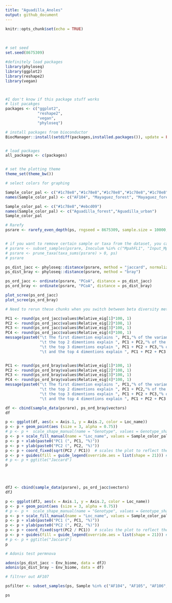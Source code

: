 ```yaml
---
title: "Aguadilla_Anoles"
output: github_document
---
```


```r
knitr::opts_chunk$set(echo = TRUE)
```

<br>

``` r
# set seed
set.seed(8675309)

#definitely load packages
library(phyloseq)
library(ggplot2)
library(reshape2)
library(vegan)



#I don't know if this package stuff works
# list pacakges
packages <- c("ggplot2", 
              "reshape2", 
              "vegan",
              "phyloseq")

# install packages from bioconductor
BiocManager::install(setdiff(packages,installed.packages()), update = FALSE)


# load packages
all_packages <- c(packages)


# set the plotting theme 
theme_set(theme_bw())

```





``` r
# select colors for graphing

Sample_color_pal <- c("#1c78e8","#1c78e8","#1c78e8","#1c78e8","#1c78e8","#1c78e8","#1c78e8","#1c78e8","#1c78e8","#ebcd09","#ebcd09","#ebcd09","#ebcd09","#ebcd09","#ebcd09","#ebcd09","#ebcd09","#ebcd09","#ebcd09")
names(Sample_color_pal) <- c("AF104", "Mayaguez_forest", "Mayaguez_forest", "Mayaguez_forest", "Mayaguez_forest", "Mayaguez_forest", "Mayaguez_forest", "Mayaguez_forest", "Mayaguez_forest", "Mayaguez_urban", "Mayaguez_urban", "Mayaguez_urban", "Mayaguez_urban", "Mayaguez_urban", "Mayaguez_urban", "Mayaguez_urban", "Mayaguez_urban", "Mayaguez_urban", "Mayaguez_urban")

Sample_color_pal <- c("#1c78e8","#ebcd09")
names(Sample_color_pal) <- c("Aguadilla_forest","Aguadilla_urban")
Sample_color_pal
```


``` r


# Rarefy
psrare <- rarefy_even_depth(ps, rngseed = 8675309, sample.size = 10000, verbose = FALSE)


# if you want to remove certain sample or taxa from the dataset, you can do it here
# psrare <- subset_samples(psrare, Inoculum %in% c("MpahFL1", "Input_Mpah", "Input_FL1"))
# psrare <- prune_taxa(taxa_sums(psrare) > 0, ps)
# psrare

ps_dist_jacc <- phyloseq::distance(psrare, method = "jaccard", normalized = TRUE, binary = TRUE)
ps_dist_bray <- phyloseq::distance(psrare, method = "bray")

ps_ord_jacc <- ordinate(psrare, "PCoA", distance = ps_dist_jacc)
ps_ord_bray <- ordinate(psrare, "PCoA", distance = ps_dist_bray)

plot_scree(ps_ord_jacc)
plot_scree(ps_ord_bray)

```

``` r

# Need to rerun these chunks when you switch between beta diversity methods

PC1 <- round(ps_ord_jacc$values$Relative_eig[1]*100, 1)
PC2 <- round(ps_ord_jacc$values$Relative_eig[2]*100, 1)
PC3 <- round(ps_ord_jacc$values$Relative_eig[3]*100, 1)
PC4 <- round(ps_ord_jacc$values$Relative_eig[4]*100, 1)
message(paste0("\t The first dimention explains ", PC1,"% of the variance, \n",
               "\t the top 2 dimentions explain ", PC1 + PC2,"% of the variance, \n",
               "\t the top 3 dimentions explain ", PC1 + PC2 + PC3,"% of the variance, \n",
               "\t and the top 4 dimentions explain ", PC1 + PC2 + PC3 + PC4,"% of the variance."))


PC1 <- round(ps_ord_bray$values$Relative_eig[1]*100, 1)
PC2 <- round(ps_ord_bray$values$Relative_eig[2]*100, 1)
PC3 <- round(ps_ord_bray$values$Relative_eig[3]*100, 1)
PC4 <- round(ps_ord_bray$values$Relative_eig[4]*100, 1)
message(paste0("\t The first dimention explains ", PC1,"% of the variance, \n",
               "\t the top 2 dimentions explain ", PC1 + PC2,"% of the variance, \n",
               "\t the top 3 dimentions explain ", PC1 + PC2 + PC3,"% of the variance, \n",
               "\t and the top 4 dimentions explain ", PC1 + PC2 + PC3 + PC4,"% of the variance."))


```

``` r

df <- cbind(sample_data(psrare), ps_ord_bray$vectors)
df

p <- ggplot(df, aes(x = Axis.1, y = Axis.2, color = Loc_name))
p <- p + geom_point(aes (size = 3, alpha = 0.75))
# p <- p +  scale_shape_manual(name = "Genotype", values = Genotype_shape_pal)
p <- p + scale_fill_manual(name = "Loc_name", values = Sample_color_pal)
p <- p + xlab(paste0("PC1 (", PC1, "%)"))
p <- p + ylab(paste0("PC2 (", PC2, "%)"))
p <- p + coord_fixed(sqrt(PC2 / PC1))  # scales the plot to reflect the relative contributions of the PCs 
p <- p + guides(fill = guide_legend(override.aes = list(shape = 21))) # make legend shapes all circles
# p <- p + ggtitle("Jaccard")
p




dfJ <- cbind(sample_data(psrare), ps_ord_jacc$vectors)
dfJ

p <- ggplot(dfJ, aes(x = Axis.1, y = Axis.2, color = Loc_name))
p <- p + geom_point(aes (size = 3, alpha = 0.75))
# p <- p +  scale_shape_manual(name = "Genotype", values = Genotype_shape_pal)
p <- p + scale_fill_manual(name = "Loc_name", values = Sample_color_pal)
p <- p + xlab(paste0("PC1 (", PC1, "%)"))
p <- p + ylab(paste0("PC2 (", PC2, "%)"))
p <- p + coord_fixed(sqrt(PC2 / PC1))  # scales the plot to reflect the relative contributions of the PCs 
p <- p + guides(fill = guide_legend(override.aes = list(shape = 21))) # make legend shapes all circles
# p <- p + ggtitle("Jaccard")
p
```



``` r



# Adonis test permnova

adonis(ps_dist_jacc ~ Env_biome, data = dfJ)
adonis(ps_dist_bray ~ Env_biome, data = df)
```

``` r
# filtrer out AF107

psfilter <- subset_samples(ps, Sample %in% c("AF104", "AF105", "AF106", "AF108", "AF109", "AF110", "AF111", "AF112", "AF113", "AF114", "AF115", "AF116", "AF117", "AF118", "AF119", "AF120", "AF121", "AF122"))

ps

```









